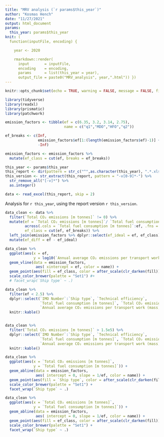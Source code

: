 ```yaml
---
title: "MRV analysis (`r params$this_year`)"
author: "Kosmas Hench"
date: "11/27/2021"
output: html_document
params:
  this_year: params$this_year
knit: (
  function(inputFile, encoding) { 

    year <- 2020

    rmarkdown::render( 
      input       = inputFile, 
      encoding    = encoding, 
      params      = list(this_year = year),      
      output_file = paste0("MRV_analysis", year,".html")) })
---
```


```r
knitr::opts_chunk$set(echo = TRUE, warning = FALSE, message = FALSE, fig.asp = .6, fig.width = 9)
```

```r
library(tidyverse)
library(readxl)
library(prismatic)
library(patchwork)

emission_factors <- tibble(ef = c(6.35, 3.2, 3.14, 2.75),
                           name = c("q1","MDO","HFO","q2"))

ef_breaks <- c(Inf,
               emission_factors$ef[1:(length(emission_factors$ef)-1)] + (emission_factors$ef %>% diff()) / 2,
               -Inf)

emission_factors <- emission_factors %>% 
  mutate(ef_class = cut(ef, breaks = ef_breaks))

this_year <- params$this_year
this_report <- dir(pattern = str_c("^",as.character(this_year), ".*.xlsx"))
this_version <- str_extract(this_report, pattern = "-v[0-9]*-") %>%
  str_remove_all("[-v]*") %>%
  as.integer()

data <- read_excel(this_report, skip = 2)
```

Analysis for `r this_year`, using the report version `r this_version`.


```r
data_clean <- data %>% 
  filter(`Total CO₂ emissions [m tonnes]` != 0) %>% 
  mutate(ef = `Total CO₂ emissions [m tonnes]`/ `Total fuel consumption [m tonnes]`,
         across(.cols = `Total fuel consumption [m tonnes]`:ef, .fns = as.numeric),
         ef_class = cut(ef, ef_breaks)) %>% 
  left_join(emission_factors %>% dplyr::select(ef_ideal = ef, ef_class)) %>% 
  mutate(ef_diff = ef - ef_ideal)

data_clean %>% 
  ggplot(aes(x = ef, 
             y = log10(`Annual average CO₂ emissions per transport work (mass) [g CO₂ / m tonnes · n miles]`))) +
  geom_vline(data = emission_factors,
              aes( xintercept = ef, color = name)) +
  geom_point(aes(fill = ef_class, color = after_scale(clr_darken(fill))), shape = 21 ) +
  scale_color_brewer(palette = "Set1") #+
  # facet_wrap(`Ship type` ~ .)

data_clean %>% 
  filter(ef < 2.5) %>% 
  dplyr::select(`IMO Number`:`Ship type`, `Technical efficiency`,
                `Total fuel consumption [m tonnes]`, `Total CO₂ emissions [m tonnes]`,
                `Annual average CO₂ emissions per transport work (mass) [g CO₂ / m tonnes · n miles]`) %>% 
  knitr::kable()


data_clean %>% 
  filter(`Total CO₂ emissions [m tonnes]` > 1.5e5) %>% 
  dplyr::select(`IMO Number`:`Ship type`, `Technical efficiency`,
                `Total fuel consumption [m tonnes]`, `Total CO₂ emissions [m tonnes]`,
                `Annual average CO₂ emissions per transport work (mass) [g CO₂ / m tonnes · n miles]`) %>% 
  knitr::kable()

data_clean %>% 
  ggplot(aes(x = `Total CO₂ emissions [m tonnes]`,
             y = `Total fuel consumption [m tonnes]`)) +
  geom_abline(data = emission_factors,
              aes( intercept = 0, slope = 1/ef, color = name)) +
  geom_point(aes(fill = `Ship type`, color = after_scale(clr_darken(fill))), shape = 21 ) +
  scale_color_brewer(palette = "Set1") +
  facet_wrap(`Ship type` ~ .)

data_clean %>% 
  ggplot(aes(x = `Total CO₂ emissions [m tonnes]`,
             y = `Total fuel consumption [m tonnes]`)) +
  geom_abline(data = emission_factors,
              aes( intercept = 0, slope = 1/ef, color = name)) +
  geom_point(aes(fill = ef_class, color = after_scale(clr_darken(fill))), shape = 21 ) +
  scale_color_brewer(palette = "Set1") +
  facet_wrap(`Ship type` ~ .)

```

